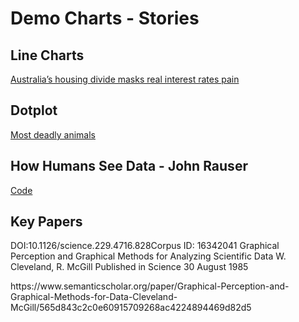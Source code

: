# Demo Charts - Stories


## Line Charts

[Australia’s housing divide masks real interest rates pain](https://www.abc.net.au/news/2023-09-06/housing-stress-interest-rates-pain/102587860)


## Dotplot

[Most deadly animals](https://www.gatesnotes.com/Most-Deadly-Animal-Mosquito-Week-2016)

## How Humans See Data - John Rauser

[Code](https://rpubs.com/jrauser/hhsd_notes)

## Key Papers

DOI:10.1126/science.229.4716.828Corpus ID: 16342041
Graphical Perception and Graphical Methods for Analyzing Scientific Data
W. Cleveland, R. McGill
Published in Science 30 August 1985
    
https://www.semanticscholar.org/paper/Graphical-Perception-and-Graphical-Methods-for-Data-Cleveland-McGill/565d843c2c0e60915709268ac4224894469d82d5
